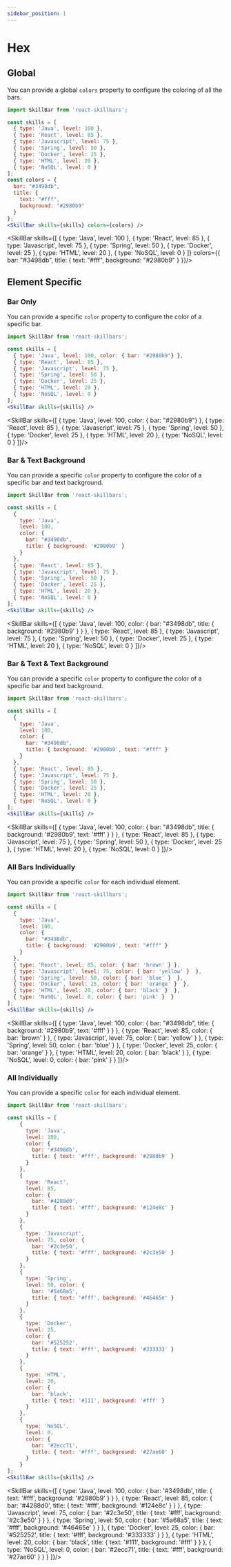 ```yaml
---
sidebar_position: 1
---
```


# Hex

## Global

You can provide a global `colors` property to configure the coloring of all the bars.

```jsx
import SkillBar from 'react-skillbars';

const skills = [
  { type: 'Java', level: 100 },
  { type: 'React', level: 85 },
  { type: 'Javascript', level: 75 },
  { type: 'Spring', level: 50 },
  { type: 'Docker', level: 25 },
  { type: 'HTML', level: 20 },
  { type: 'NoSQL', level: 0 }
];
const colors = {
  bar: "#3498db",
  title: {
    text: "#fff",
    background: "#2980b9"
  }
};
<SkillBar skills={skills} colors={colors} />
```


<SkillBar skills={[
  { type: 'Java', level: 100 },
  { type: 'React', level: 85 },
  { type: 'Javascript', level: 75 },
  { type: 'Spring', level: 50 },
  { type: 'Docker', level: 25 },
  { type: 'HTML', level: 20 },
  { type: 'NoSQL', level: 0 }
]} colors={{
  bar: "#3498db",
  title: {
    text: "#fff",
    background: "#2980b9"
  }
}}/>

## Element Specific

### Bar Only

You can provide a specific `color` property to configure the color of a specific bar.

```jsx
import SkillBar from 'react-skillbars';

const skills = [
  { type: 'Java', level: 100, color: { bar: "#2980b9"} },
  { type: 'React', level: 85 },
  { type: 'Javascript', level: 75 },
  { type: 'Spring', level: 50 },
  { type: 'Docker', level: 25 },
  { type: 'HTML', level: 20 },
  { type: 'NoSQL', level: 0 }
];
<SkillBar skills={skills} />
```

<SkillBar skills={[
  { type: 'Java', level: 100, color: { bar: "#2980b9"} },
  { type: 'React', level: 85 },
  { type: 'Javascript', level: 75 },
  { type: 'Spring', level: 50 },
  { type: 'Docker', level: 25 },
  { type: 'HTML', level: 20 },
  { type: 'NoSQL', level: 0 }
]}/>

### Bar & Text Background

You can provide a specific `color` property to configure the color of a specific bar and text background.

```jsx
import SkillBar from 'react-skillbars';

const skills = [
  {
    type: 'Java',
    level: 100,
    color: {
      bar: "#3498db",
      title: { background: '#2980b9' }
    }
  },
  { type: 'React', level: 85 },
  { type: 'Javascript', level: 75 },
  { type: 'Spring', level: 50 },
  { type: 'Docker', level: 25 },
  { type: 'HTML', level: 20 },
  { type: 'NoSQL', level: 0 }
];
<SkillBar skills={skills} />
```

<SkillBar skills={[
  { type: 'Java', level: 100, color: { bar: "#3498db", title: { background: '#2980b9' } } },
  { type: 'React', level: 85 },
  { type: 'Javascript', level: 75 },
  { type: 'Spring', level: 50 },
  { type: 'Docker', level: 25 },
  { type: 'HTML', level: 20 },
  { type: 'NoSQL', level: 0 }
]}/>

### Bar & Text & Text Background

You can provide a specific `color` property to configure the color of a specific bar and text background.

```jsx
import SkillBar from 'react-skillbars';

const skills = [
  {
    type: 'Java',
    level: 100,
    color: {
      bar: "#3498db",
      title: { background: '#2980b9', text: "#fff" }
    }
  },
  { type: 'React', level: 85 },
  { type: 'Javascript', level: 75 },
  { type: 'Spring', level: 50 },
  { type: 'Docker', level: 25 },
  { type: 'HTML', level: 20 },
  { type: 'NoSQL', level: 0 }
];
<SkillBar skills={skills} />
```

<SkillBar skills={[
  { type: 'Java', level: 100, color: { bar: "#3498db", title: { background: '#2980b9', text: '#fff' } } },
  { type: 'React', level: 85 },
  { type: 'Javascript', level: 75 },
  { type: 'Spring', level: 50 },
  { type: 'Docker', level: 25 },
  { type: 'HTML', level: 20 },
  { type: 'NoSQL', level: 0 }
]}/>

### All Bars Individually

You can provide a specific `color` for each individual element.

```jsx
import SkillBar from 'react-skillbars';

const skills = [
  {
    type: 'Java',
    level: 100,
    color: {
      bar: "#3498db",
      title: { background: '#2980b9', text: "#fff" }
    }
  },
  { type: 'React', level: 85, color: { bar: 'brown' } },
  { type: 'Javascript', level: 75, color: { bar: 'yellow' }  },
  { type: 'Spring', level: 50, color: { bar: 'blue' }  },
  { type: 'Docker', level: 25, color: { bar: 'orange' }  },
  { type: 'HTML', level: 20, color: { bar: 'black' }  },
  { type: 'NoSQL', level: 0, color: { bar: 'pink' }  }
];
<SkillBar skills={skills} />
```

<SkillBar skills={[
  { type: 'Java', level: 100, color: { bar: "#3498db", title: { background: '#2980b9', text: '#fff' } } },
  { type: 'React', level: 85, color: { bar: 'brown' } },
  { type: 'Javascript', level: 75, color: { bar: 'yellow' }  },
  { type: 'Spring', level: 50, color: { bar: 'blue' }  },
  { type: 'Docker', level: 25, color: { bar: 'orange' }  },
  { type: 'HTML', level: 20, color: { bar: 'black' }  },
  { type: 'NoSQL', level: 0, color: { bar: 'pink' }  }
]}/>

### All Individually

You can provide a specific `color` for each individual element.

```jsx
import SkillBar from 'react-skillbars';

const skills = [
    {
      type: 'Java',
      level: 100,
      color: {
        bar: '#3498db',
        title: { text: '#fff', background: '#2980b9' }
      }
    },
    {
      type: 'React',
      level: 85,
      color: {
        bar: '#4288d0',
        title: { text: '#fff', background: '#124e8c' }
      }
    },
    {
      type: 'Javascript',
      level: 75, color: {
        bar: '#2c3e50',
        title: { text: '#fff', background: '#2c3e50' }
      }
    },
    {
      type: 'Spring',
      level: 50, color: {
        bar: '#5a68a5',
        title: { text: '#fff', background: '#46465e' }
      }
    },
    {
      type: 'Docker',
      level: 25,
      color: {
        bar: '#525252',
        title: { text: '#fff', background: '#333333' }
      }
    },
    {
      type: 'HTML',
      level: 20,
      color: {
        bar: 'black',
        title: { text: '#111', background: '#fff' }
      }
    },
    {
      type: 'NoSQL',
      level: 0,
      color: {
        bar: '#2ecc71',
        title: { text: '#fff', background: '#27ae60' }
      }
    }
];
<SkillBar skills={skills} />
```

<SkillBar skills={[
    { type: 'Java', level: 100, color: { bar: '#3498db', title: { text: '#fff', background: '#2980b9' } } },
    { type: 'React', level: 85, color: { bar: '#4288d0', title: { text: '#fff', background: '#124e8c' } } },
    { type: 'Javascript', level: 75, color: { bar: '#2c3e50', title: { text: '#fff', background: '#2c3e50' } } },
    { type: 'Spring', level: 50, color: { bar: '#5a68a5', title: { text: '#fff', background: '#46465e' } } },
    { type: 'Docker', level: 25, color: { bar: '#525252', title: { text: '#fff', background: '#333333' } } },
    { type: 'HTML', level: 20, color: { bar: 'black', title: { text: '#111', background: '#fff' } } },
    { type: 'NoSQL', level: 0, color: { bar: '#2ecc71', title: { text: '#fff', background: '#27ae60' } } }
]}/>
